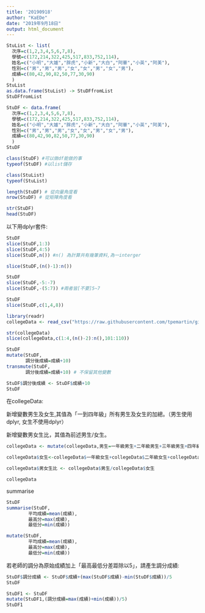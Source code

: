 ```yaml
---
title: '20190918'
author: "KaEDe"
date: "2019年9月18日"
output: html_document
---
```


```r
StuList <- list(
  次序=c(1,2,3,4,5,6,7,8),
  學號=c(172,214,322,425,517,833,752,114),
  姓名=c("小明","大雄","胖虎","小新","大白","阿華","小英","阿美"),
  性別=c("男","男","男","女","女","男","女","男"),
  成績=c(80,42,90,82,50,77,30,90)
  )
StuList 
as.data.frame(StuList) -> StuDFfromList
StuDFfromList
```


```r
StuDF <- data.frame(
  次序=c(1,2,3,4,5,6,7,8),
  學號=c(172,214,322,425,517,833,752,114),
  姓名=c("小明","大雄","胖虎","小新","大白","阿華","小英","阿美"),
  性別=c("男","男","男","女","女","男","女","男"),
  成績=c(80,42,90,82,50,77,30,90)
  )
StuDF 
```

```r
class(StuDF) #可以做df能做的事
typeof(StuDF) #以list儲存

class(StuList)
typeof(StuList)
```

```r
length(StuDF) # 從向量角度看
nrow(StuDF) # 從矩陣角度看
```

```r
str(StuDF)
head(StuDF)
```

以下用dplyr套件:
```r
StuDF
slice(StuDF,1:3)
slice(StuDF,4:5)
slice(StuDF,n()) #n() 為計算共有幾筆資料,為一interger
```
```r
slice(StuDF,(n()-1):n())
```

```r
StuDF
slice(StuDF,-5:-7) 
slice(StuDF,-(5:7)) #兩者皆[不要]5~7
```


```r
StuDF
slice(StuDF,c(1,4,8))
```

```r
library(readr)
collegeData <- read_csv("https://raw.githubusercontent.com/tpemartin/github-data/master/103_student.csv")

str(collegeData)
slice(collegeData,c(1:4,(n()-2):n(),101:110))
```

```r
StuDF
mutate(StuDF,
       調分後成績=成績+10)
transmute(StuDF,
       調分後成績=成績+10) # 不保留其他變數

StuDF$調分後成績 <- StuDF$成績+10
StuDF
```

在collegeData:

新增變數男生及女生,其值為「一到四年級」所有男生及女生的加總。（男生使用dplyr, 女生不使用dplyr）

新增變數男女生比，其值為前述男生/女生。

```r
collegeData <- mutate(collegeData,男生=一年級男生+二年級男生+三年級男生+四年級男生)

collegeData$女生<-collegeData$一年級女生+collegeData$二年級女生+collegeData$三年級女生+collegeData$四年級女生

collegeData$男女生比 <- collegeData$男生/collegeData$女生

collegeData

```

summarise
```r
StuDF
summarise(StuDF,
        平均成績=mean(成績),
        最高分=max(成績),
        最低分=min(成績))

mutate(StuDF,
        平均成績=mean(成績),
        最高分=max(成績),
        最低分=min(成績))
```

若老師的調分為原始成績加上「最高最低分差距除以5」，請產生調分成績:
```r
StuDF$調分成績 <- StuDF$成績+(max(StuDF$成績)-min(StuDF$成績))/5
StuDF

StuDF1 <- StuDF
mutate(StuDF1,(調分成績=max(成績)+min(成績))/5)
StuDF1
```

















